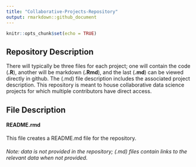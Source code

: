 ```yaml
---
title: "Collaborative-Projects-Repository"
output: rmarkdown::github_document
---
```


```r
knitr::opts_chunk$set(echo = TRUE)
```

## Repository Description

There will typically be three files for each project; one will contain the code (**.R**), another will be markdown (**.Rmd**), and the last (**.md**) can be viewed directly in github. The (.md) file description includes the associated project description. This repository is meant to house collaborative data science projects for which multiple contributors have direct access.  


## File Description

#### README.rmd
This file creates a README.md file for the repository.

###### Note: data is not provided in the repository; (.md) files contain links to the relevant data when not provided.
